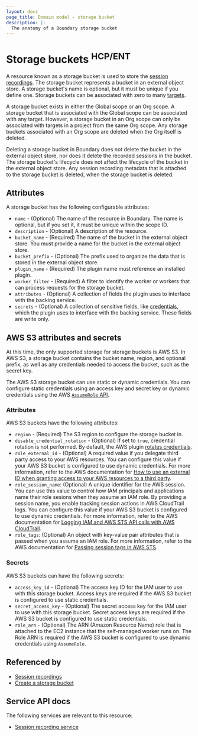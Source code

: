 ```yaml
---
layout: docs
page_title: Domain model - storage bucket
description: |-
  The anatomy of a Boundary storage bucket
---
```


# Storage buckets <sup>HCP/ENT</sup>


A resource known as a storage bucket is used to store the [session recordings][].
The storage bucket represents a bucket in an external object store.
A storage bucket's name is optional, but it must be unique if you define one.
Storage buckets can be associated with zero to many [targets][].

A storage bucket exists in either the Global scope or an Org scope.
A storage bucket that is associated with the Global scope can be associated with any target.
However, a storage bucket in an Org scope can only be associated with targets in a project from the same Org scope.
Any storage buckets associated with an Org scope are deleted when the Org itself is deleted.

Deleting a storage bucket in Boundary does not delete the bucket in the external object store, nor does it delete the recorded sessions in the bucket.
The storage bucket's lifecycle does not affect the lifecycle of the bucket in the external object store.
Any session recording metadata that is attached to the storage bucket is deleted, when the storage bucket is deleted.

## Attributes

A storage bucket has the following configurable attributes:

- `name` - (Optional) The name of the resource in Boundary.
The name is optional, but if you set it, it must be unique within the scope ID.
- `description` - (Optional) A description of the resource.
- `bucket_name` - (Required) The name of the bucket in the external object store.
You must provide a name for the bucket in the external object store.
- `bucket_prefix` - (Optional) The prefix used to organize the data that is stored in the external object store.
- `plugin_name` - (Required) The plugin name must reference an installed plugin.
- `worker_filter` - (Required) A filter to identify the worker or workers that can process requests for the storage bucket.
- `attributes` - (Optional) A collection of fields the plugin uses to interface with the backing service.
- `secrets` - (Optional) A collection of sensitive fields, like [credentials][], which the plugin uses to interface with the backing service.
These fields are write only.

## AWS S3 attributes and secrets

At this time, the only supported storage for storage buckets is AWS S3.
In AWS S3, a storage bucket contains the bucket name, region, and optional prefix, as well as any credentials needed to access the bucket, such as the secret key.

The AWS S3 storage bucket can use static or dynamic credentials.
You can configure static credentials using an access key and secret key or dynamic credentials using the AWS [`AssumeRole` API](https://docs.aws.amazon.com/STS/latest/APIReference/API_AssumeRole).

### Attributes

AWS S3 buckets have the following attributes:

- `region` - (Required) The S3 region to configure the storage bucket in.
- `disable_credential_rotation` - (Optional) If set to `true`, credential rotation is not performed.
By default, the AWS plugin [rotates credentials](https://github.com/hashicorp/boundary-plugin-aws/blob/main/README.md#credential-rotation).
- `role_external_id` - (Optional) A required value if you delegate third party access to your AWS resources.
You can configure this value if your AWS S3 bucket is configured to use dynamic credentials.
For more information, refer to the AWS documentation for [How to use an external ID when granting access to your AWS resources to a third party](https://docs.aws.amazon.com/IAM/latest/UserGuide/id_roles_create_for-user_externalid.html).
- `role_session_name`: (Optional) A unique identifier for the AWS session.
You can use this value to control how IAM principals and applications name their role sesions when they assume an IAM role.
By providing a session name, you enable tracking session actions in AWS CloudTrail logs.
You can configure this value if your AWS S3 bucket is configured to use dynamic credentials.
For more information, refer to the AWS documentation for [Logging IAM and AWS STS API calls with AWS CloudTrail](https://docs.aws.amazon.com/IAM/latest/UserGuide/cloudtrail-integration.html).
- `role_tags`: (Optional) An object with key-value pair attributes that is passed when you assume an IAM role.
For more information, refer to the AWS documentation for [Passing session tags in AWS STS](https://docs.aws.amazon.com/IAM/latest/UserGuide/id_session-tags.html).

### Secrets

AWS S3 buckets can have the following secrets:

- `access_key_id` - (Optional) The access key ID for the IAM user to use with this storage bucket.
Access keys are required if the AWS S3 bucket is configured to use static credentials.
- `secret_access_key` - (Optional) The secret access key for the IAM user to use with this storage bucket.
Secret access keys are required if the AWS S3 bucket is configured to use static credentials.
- `role_arn` - (Optional) The ARN (Amazon Resource Name) role that is attached to the EC2 instance that the self-managed worker runs on.
The Role ARN is required if the AWS S3 bucket is configured to use dynamic credentials using `AssumeRole`.

## Referenced by

- [Session recordings](/boundary/docs/concepts/domain-model/session-recordings)
- [Create a storage bucket](/boundary/docs/configuration/session-recording/create-storage-bucket)

## Service API docs

The following services are relevant to this resource:

- [Session recording service](/boundary/api-docs/session-recording-service)

[session recordings]: /boundary/docs/concepts/domain-model/session-recordings
[credentials]: /boundary/docs/concepts/domain-model/credentials
[targets]: /boundary/docs/concepts/domain-model/targets
[scope]: /boundary/docs/concepts/domain-model/scopes